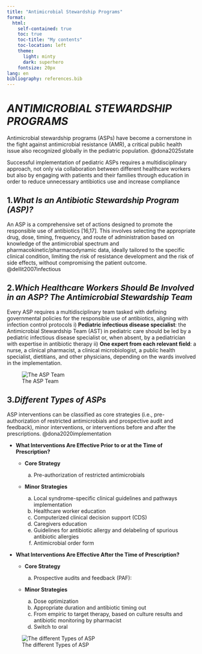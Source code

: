 ```yaml
---
title: "Antimicrobial Stewardship Programs"
format: 
  html:
    self-contained: true
    toc: true
    toc-title: "My contents"
    toc-location: left
    theme: 
      light: minty
      dark: superhero
    fontsize: 20px
lang: en
bibliography: references.bib
---
```


# *ANTIMICROBIAL STEWARDSHIP PROGRAMS*

Antimicrobial stewardship programs (ASPs) have become a cornerstone in the fight against antimicrobial resistance (AMR), a critical public health issue also recognized globally in the pediatric population. @dona2025state

Successful implementation of pediatric ASPs requires a multidisciplinary approach, not only via collaboration between different healthcare workers but also by engaging with patients and their families through education in order to reduce unnecessary antibiotics use and increase compliance

## 1.***What Is an Antibiotic Stewardship Program (ASP)?***

An ASP is a comprehensive set of actions designed to promote the responsible use of antibiotics [16,17]. This involves selecting the appropriate drug, dose, timing, frequency, and route of administration based on knowledge of the antimicrobial spectrum and pharmacokinetic/pharmacodynamic data, ideally tailored to the specific clinical condition, limiting the risk of resistance development and the risk of side effects, without compromising the patient outcome. @dellit2007infectious

## 2.***Which Healthcare Workers Should Be Involved in an ASP? The Antimicrobial Stewardship Team***

Every ASP requires a multidisciplinary team tasked with defining governmental policies for the responsible use of antibiotics, aligning with infection control protocols 
  i) **Pediatric infectious disease specialist**: the Antimicrobial Stewardship Team (AST) in pediatric care should be led by a pediatric infectious disease specialist or, when absent, by a pediatrician with expertise in antibiotic therapy
  ii) **One expert from each relevant field**: a nurse, a clinical pharmacist, a clinical microbiologist, a public health specialist, dietitians, and other physicians, depending on the wards involved in the implementation.
  
![The ASP Team](images/ASPTeam.png)

## 3.***Different Types of ASPs***

ASP interventions can be classified as core strategies (i.e., pre-authorization of restricted antimicrobials and prospective audit and feedback), minor interventions, or interventions before and after the prescriptions. @dona2020implementation

  - **What Interventions Are Effective Prior to or at the Time of Prescription?**
  
    + **Core Strategy**
    
      a. Pre-authorization of restricted antimicrobials
      
    + **Minor Strategies**
      a. Local syndrome-specific clinical guidelines and pathways implementation
      b. Healthcare worker education
      c. Computerized clinical decision support (CDS)
      d. Caregivers education
      e. Guidelines for antibiotic allergy and delabeling of spurious antibiotic allergies
      f. Antimicrobial order form
       
 - **What Interventions Are Effective After the Time of Prescription?**
  
    + **Core Strategy**
    
      a. Prospective audits and feedback (PAF):    
  
    + **Minor Strategies**
      a. Dose optimization
      b. Appropriate duration and antibiotic timing out
      c. From empiric to target therapy, based on culture results and antibiotic monitoring by pharmacist
      d. Switch to oral
      
![The different Types of ASP](images/ASP.png)
 